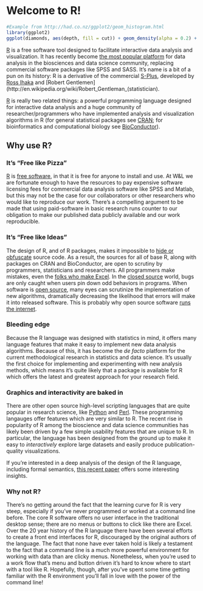 # Welcome to R!

``` r
#Example from http://had.co.nz/ggplot2/geom_histogram.html
library(ggplot2)
ggplot(diamonds, aes(depth, fill = cut)) + geom_density(alpha = 0.2) + xlim(55, 70)
````

[R][] is a free software tool designed to facilitate interactive data analysis and visualization.  It has recently become [the most popular platform](http://r4stats.com/articles/popularity/) for data analysis in the biosciences and data science community, replacing commercial software packages like SPSS and SASS.  It's name is a bit of a pun on its history:  R is a derivative of the commercial [S-Plus](http://en.wikipedia.org/wiki/S-PLUS), developed by [Ross Ihaka](http://en.wikipedia.org/wiki/Ross_Ihaka) and [Robert Gentlemen](http://en.wikipedia.org/wiki/Robert_Gentleman_(statistician).

[R][] is really two related things: a powerful programming language designed for interactive data analysis and a huge community of researcher/programmers who have implemented analysis and visualization algorithms in R (for general statistical packages see [CRAN](http://cran.r-project.org/web/views/); for bioinformatics and computational biology see [BioConductor](http://www.bioconductor.org/)).


## Why use R?

### It's "Free like Pizza"

[R][] is [free software](http://www.r-project.org/Licenses/GPL-2), in that it is free for anyone to install and use.  At W&L we are fortunate enough to have the resources to pay expensive software licensing fees for commercial data analysis software like SPSS and Matlab, but this may not be the case for our collaborators or other researchers who would like to reproduce our work.  There's a compelling argument to be made that using paid-software in basic research runs counter to our obligation to make our published data publicly available and our work reproducible.

### It's "Free like Ideas"

The design of R, and of R packages, makes it impossible to [hide or obfuscate](http://en.wikipedia.org/wiki/Obfuscation_(software)) source code.  As a result, the sources for all of base R, along with packages on CRAN and BioConductor, are open to scrutiny by programmers, statisticians and researchers.  All programmers make mistakes, even the [folks who make Excel](http://www.joelonsoftware.com/items/2007/09/26b.html).  In the [closed source](http://en.wikipedia.org/wiki/Proprietary_software) world, bugs are only caught when users pin down odd behaviors in programs.  When software is [open source](http://en.wikipedia.org/wiki/Open_source), many eyes can scrutinize the implementation of new algorithms, dramatically decreasing the likelihood that errors will make it into released software.  This is probably why open source software [runs the internet](http://en.wikipedia.org/wiki/Linux_adoption).

### Bleeding edge

Because the R language was designed with statistics in mind, it offers many language features that make it easy to implement new data analysis algorithms.  Because of this, it has become the *de facto* platform for the current methodological research in statistics and data science.  It's usually the first choice for implementing and experimenting with new analysis methods, which means it's quite likely that a package is available for R which offers the latest and greatest approach for your research field.

### Graphics and interactivity are baked in

There are other open source high-level scripting languages that are quite popular in research science, like [Python](http://www.python.org/) and [Perl](http://www.perl.org/).  These programming langauges offer features which are very similar to R.  The recent rise in popularity of R among the bioscience and data science communities has likely been driven by a few simple usability features that are unique to R.  In particular, the language has been designed from the ground up to make it easy to *interactively* explore large datasets and easily produce publication-quality visualizations.  

If you're interested in a deep analysis of the design of the R language, including formal semantics, [this recent paper](http://www.cs.purdue.edu/homes/jv/pubs/ecoop12.pdf) offers some interesting insights.

### Why not R?

There's no getting around the fact that the learning curve for R is very steep, especially if you've never programmed or worked at a command line before.  The core R software offers no user interface in the traditional desktop sense; there are no menus or buttons to click like there are Excel.  Over the 20 year history of the R language there have been several efforts to create a front end interfaces for R, discouraged by the original authors of the language.  The fact that none have ever taken hold is likely a testament to the fact that a command line is a much more powerful environment for working with data than are clicky menus.  Nonetheless, when you're used to a work flow that's menu and button driven it's hard to know where to start with a tool like R.  Hopefully, though, after you've spent some time getting familiar with the R environment you'll fall in love with the power of the command line!

[R]:  http://www.r-project.org/   "R Project homepage"
[interpreter]:  http://en.wikipedia.org/wiki/Interpreter_(computing)

